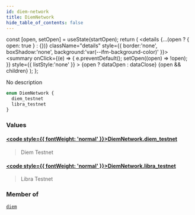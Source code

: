 ```yaml
---
id: diem-network
title: DiemNetwork
hide_table_of_contents: false
---
```







  const [open, setOpen] = useState(startOpen);
  return (
    <details {...(open ? { open: true } : {})} className="details" style={{ border:'none', boxShadow:'none', background:'var(--ifm-background-color)' }}>
      <summary
        onClick={(e) => {
          e.preventDefault();
          setOpen((open) => !open);
        }}
        style={{ listStyle:'none' }}
      >
      {open ? dataOpen : dataClose}
      </summary>
      {open && children}
    </details>
  );
};








No description


```graphql
enum DiemNetwork {
  diem_testnet
  libra_testnet
}
```




### Values

#### [<code style={{ fontWeight: 'normal' }}>DiemNetwork.<b>diem_testnet</b></code>](#)  
> 
> 
> Diem Testnet
> 

#### [<code style={{ fontWeight: 'normal' }}>DiemNetwork.<b>libra_testnet</b></code>](#)  
> 
> 
> Libra Testnet
> 



### Member of

[`diem`](/docs/v1/graphql-reference/queries/diem)  <Badge class="secondary" text="query"/>

